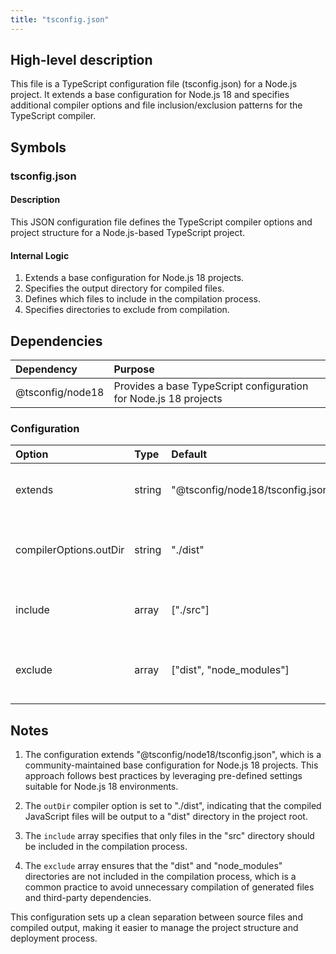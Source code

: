 ```yaml
---
title: "tsconfig.json"
---
```


## High-level description
This file is a TypeScript configuration file (tsconfig.json) for a Node.js project. It extends a base configuration for Node.js 18 and specifies additional compiler options and file inclusion/exclusion patterns for the TypeScript compiler.

## Symbols

### tsconfig.json
#### Description
This JSON configuration file defines the TypeScript compiler options and project structure for a Node.js-based TypeScript project.

#### Internal Logic
1. Extends a base configuration for Node.js 18 projects.
2. Specifies the output directory for compiled files.
3. Defines which files to include in the compilation process.
4. Specifies directories to exclude from compilation.

## Dependencies
| Dependency | Purpose |
|:-----------|:--------|
| @tsconfig/node18 | Provides a base TypeScript configuration for Node.js 18 projects |

### Configuration
| Option | Type | Default | Description |
|:-------|:-----|:--------|:------------|
| extends | string | "@tsconfig/node18/tsconfig.json" | Specifies the base configuration to extend |
| compilerOptions.outDir | string | "./dist" | Sets the output directory for compiled files |
| include | array | ["./src"] | Specifies which files to include in compilation |
| exclude | array | ["dist", "node_modules"] | Specifies which directories to exclude from compilation |

## Notes
1. The configuration extends "@tsconfig/node18/tsconfig.json", which is a community-maintained base configuration for Node.js 18 projects. This approach follows best practices by leveraging pre-defined settings suitable for Node.js 18 environments.

2. The `outDir` compiler option is set to "./dist", indicating that the compiled JavaScript files will be output to a "dist" directory in the project root.

3. The `include` array specifies that only files in the "src" directory should be included in the compilation process.

4. The `exclude` array ensures that the "dist" and "node_modules" directories are not included in the compilation process, which is a common practice to avoid unnecessary compilation of generated files and third-party dependencies.

This configuration sets up a clean separation between source files and compiled output, making it easier to manage the project structure and deployment process.